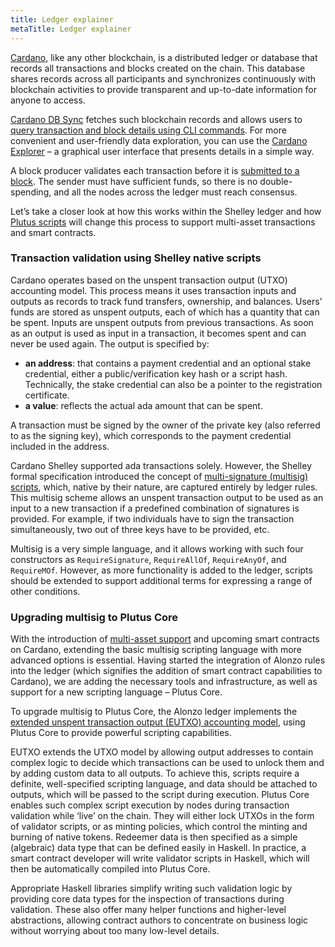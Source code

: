 ```yaml
---
title: Ledger explainer
metaTitle: Ledger explainer
---
```


[Cardano](https://cardano.org/), like any other blockchain, is a distributed ledger or database that records all transactions and blocks created on the chain. This database shares records across all participants and synchronizes continuously with blockchain activities to provide transparent and up-to-date information for anyone to access. 

[Cardano DB Sync](https://docs.cardano.org/cardano-components/cardano-db-sync) fetches such blockchain records and allows users to [query transaction and block details using CLI commands](https://docs.cardano.org/explore-cardano/cardano-architecture/working-with-db-sync). For more convenient and user-friendly data exploration, you can use the [Cardano Explorer](https://explorer.cardano.org/en.html) – a graphical user interface that presents details in a simple way.

A block producer validates each transaction before it is [submitted to a block](https://docs.cardano.org/new-to-cardano/cardano-nodes). The sender must have sufficient funds, so there is no double-spending, and all the nodes across the ledger must reach consensus.

Let’s take a closer look at how this works within the Shelley ledger and how [Plutus scripts](https://plutus.readthedocs.io/en/latest/plutus/explanations/index.html) will change this process to support multi-asset transactions and smart contracts. 

### Transaction validation using Shelley native scripts

Cardano operates based on the unspent transaction output (UTXO) accounting model. This process means it uses transaction inputs and outputs as records to track fund transfers, ownership, and balances. Users’ funds are stored as unspent outputs, each of which has a quantity that can be spent. Inputs are unspent outputs from previous transactions. As soon as an output is used as input in a transaction, it becomes spent and can never be used again. The output is specified by:

- **an address**: that contains a payment credential and an optional stake credential, either a public/verification key hash or a script hash. Technically, the stake credential can also be a pointer to the registration certificate.
- **a value**: reflects the actual ada amount that can be spent. 

A transaction must be signed by the owner of the private key (also referred to as the signing key), which corresponds to the payment credential included in the address. 

Cardano Shelley supported ada transactions solely. However, the Shelley formal specification introduced the concept of [multi-signature (multisig) scripts](https://github.com/input-output-hk/cardano-node/blob/master/doc/reference/simple-scripts.md#multi-signature-scripts), which, native by their nature, are captured entirely by ledger rules. This multisig scheme allows an unspent transaction output to be used as an input to a new transaction if a predefined combination of signatures is provided. For example, if two individuals have to sign the transaction simultaneously, two out of three keys have to be provided, etc.

Multisig is a very simple language, and it allows working with such four constructors as `RequireSignature`, `RequireAllOf`, `RequireAnyOf`, and `RequireMOf`. However, as more functionality is added to the ledger, scripts should be extended to support additional terms for expressing a range of other conditions.

### Upgrading multisig to Plutus Core

With the introduction of [multi-asset support](https://docs.cardano.org/native-tokens/learn) and upcoming smart contracts on Cardano, extending the basic multisig scripting language with more advanced options is essential. Having started the integration of Alonzo rules into the ledger (which signifies the addition of smart contract capabilities to Cardano), we are adding the necessary tools and infrastructure, as well as support for a new scripting language – Plutus Core.

To upgrade multisig to Plutus Core, the Alonzo ledger implements the [extended unspent transaction output (EUTXO) accounting model](https://iohk.io/en/blog/posts/2021/03/12/cardanos-extended-utxo-accounting-model-part-2/), using Plutus Core to provide powerful scripting capabilities.

EUTXO extends the UTXO model by allowing output addresses to contain complex logic to decide which transactions can be used to unlock them and by adding custom data to all outputs. To achieve this, scripts require a definite, well-specified scripting language, and data should be attached to outputs, which will be passed to the script during execution. Plutus Core enables such complex script execution by nodes during transaction validation while ‘live’ on the chain. They will either lock UTXOs in the form of validator scripts, or as minting policies, which control the minting and burning of native tokens. Redeemer data is then specified as a simple (algebraic) data type that can be defined easily in Haskell. In practice, a smart contract developer will write validator scripts in Haskell, which will then be automatically compiled into Plutus Core.

Appropriate Haskell libraries simplify writing such validation logic by providing core data types for the inspection of transactions during validation. These also offer many helper functions and higher-level abstractions, allowing contract authors to concentrate on business logic without worrying about too many low-level details.
